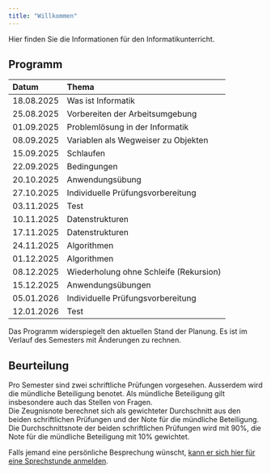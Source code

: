 ```yaml
---
title: "Willkommen"
---
```


Hier finden Sie die Informationen für den Informatikunterricht.

## Programm

| Datum | Thema |
| :--- | :--- |
| 18.08.2025 | Was ist Informatik |
| 25.08.2025 | Vorbereiten der Arbeitsumgebung |
| 01.09.2025 | Problemlösung in der Informatik |
| 08.09.2025 | Variablen als Wegweiser zu Objekten |
| 15.09.2025 | Schlaufen |
| 22.09.2025 | Bedingungen |
| 20.10.2025 | Anwendungsübung |
| 27.10.2025 | Individuelle Prüfungsvorbereitung |
| 03.11.2025 | Test |
| 10.11.2025 | Datenstrukturen |
| 17.11.2025 | Datenstrukturen |
| 24.11.2025 | Algorithmen |
| 01.12.2025 | Algorithmen |
| 08.12.2025 | Wiederholung ohne Schleife (Rekursion) |
| 15.12.2025 | Anwendungsübungen |
| 05.01.2026 | Individuelle Prüfungsvorbereitung |
| 12.01.2026 | Test |

Das Programm widerspiegelt den aktuellen Stand der Planung. Es ist im
Verlauf des Semesters mit Änderungen zu rechnen.

## Beurteilung

Pro Semester sind zwei schriftliche Prüfungen vorgesehen. Ausserdem wird
die mündliche Beteiligung benotet. Als mündliche Beteiligung gilt
insbesondere auch das Stellen von Fragen.  
Die
Zeugnisnote berechnet sich als gewichteter Durchschnitt aus den beiden
schriftlichen Prüfungen und der Note für die mündliche Beteiligung. Die
Durchschnittsnote der beiden schriftlichen Prüfungen wird mit 90%, die
Note für die mündliche Beteiligung mit 10% gewichtet.


Falls jemand eine persönliche Besprechung wünscht, [kann er sich hier für
eine Sprechstunde anmelden](https://calendar.app.google/XdTippvkrbHJct3Y9).